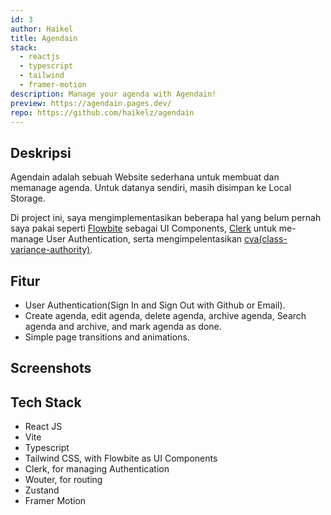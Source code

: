 ```yaml
---
id: 3
author: Haikel
title: Agendain
stack:
  - reactjs
  - typescript
  - tailwind
  - framer-motion
description: Manage your agenda with Agendain!
preview: https://agendain.pages.dev/
repo: https://github.com/haikelz/agendain
---
```


<LightboxImage
  src="https://ik.imagekit.io/haikelz/works/agendain/ss1.png?updatedAt=1691490488894"
  alt="agendain"
  fetchPriority="high"
/>

## Deskripsi

Agendain adalah sebuah Website sederhana untuk membuat dan memanage agenda. Untuk datanya sendiri, masih disimpan ke Local Storage.

Di project ini, saya mengimplementasikan beberapa hal yang belum pernah saya pakai seperti [Flowbite](https://flowbite.com/) sebagai UI Components, [Clerk](https://clerk.com/) untuk me-manage User Authentication, serta mengimpelentasikan [cva(class-variance-authority)](https://cva.style/docs).

## Fitur

- User Authentication(Sign In and Sign Out with Github or Email).
- Create agenda, edit agenda, delete agenda, archive agenda, Search agenda and archive, and mark agenda as done.
- Simple page transitions and animations.

## Screenshots

<LightboxImage
  src="https://ik.imagekit.io/haikelz/works/agendain/ss1.png?updatedAt=1691490488894"
  alt="Screenshot 1"
/>

<LightboxImage
  src="https://ik.imagekit.io/haikelz/works/agendain/ss2.png?updatedAt=1691490488886"
  alt="Screenshot 2"
/>

<LightboxImage
  src="https://ik.imagekit.io/haikelz/works/agendain/ss3.png?updatedAt=1691490488332"
  alt="Screenshot 3"
/>

## Tech Stack

- React JS
- Vite
- Typescript
- Tailwind CSS, with Flowbite as UI Components
- Clerk, for managing Authentication
- Wouter, for routing
- Zustand
- Framer Motion
